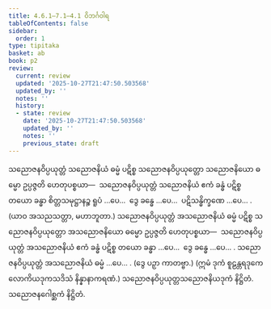 ```yaml
---
title: 4.6.1–7.1–4.1 ဝိဘင်္ဂဝါရ
tableOfContents: false
sidebar:
  order: 1
type: tipitaka
basket: ab
book: p2
review:
  current: review
  updated: '2025-10-27T21:47:50.503568'
  updated_by: ''
  notes: ''
  history:
  - state: review
    date: '2025-10-27T21:47:50.503568'
    updated_by: ''
    notes: ''
    previous_state: draft
---
```



<ReviewStatus review={frontmatter.review} showDetails={true} />

<HypothesisAnnotation frontmatter={frontmatter} />

<DynamicBreadcrumb />

<Division number="116" book="p2" e="ch" v="38" p="203">

<Paragraph number="1607" book="p2">
သညောဇနဝိပ္ပယုတ္တံ သညောဇနိယံ ဓမ္မံ ပဋိစ္စ သညောဇနဝိပ္ပယုတ္တော သညောဇနိယော ဓမ္မော ဥပ္ပဇ္ဇတိ ဟေတုပစ္စယာ—  သညောဇနဝိပ္ပယုတ္တံ သညောဇနိယံ ဧကံ ခန္ဓံ ပဋိစ္စ တယော ခန္ဓာ စိတ္တသမုဋ္ဌာနဉ္စ ရူပံ …ပေ…  ဒွေ ခန္ဓေ …ပေ…  ပဋိသန္ဓိက္ခဏေ …ပေ… . (ယာဝ အသညသတ္တာ, မဟာဘူတာ.)
</Paragraph>

<Paragraph number="1608" book="p2">
သညောဇနဝိပ္ပယုတ္တံ အသညောဇနိယံ ဓမ္မံ ပဋိစ္စ သညောဇနဝိပ္ပယုတ္တော အသညောဇနိယော ဓမ္မော ဥပ္ပဇ္ဇတိ ဟေတုပစ္စယာ—  သညောဇနဝိပ္ပယုတ္တံ အသညောဇနိယံ ဧကံ ခန္ဓံ ပဋိစ္စ တယော ခန္ဓာ …ပေ…  ဒွေ ခန္ဓေ …ပေ… .
</Paragraph>

<Paragraph number="1609" book="p2">
သညောဇနဝိပ္ပယုတ္တံ အသညောဇနိယံ ဓမ္မံ …ပေ… . (ဒွေ ပဉှာ ကာတဗ္ဗာ.)
</Paragraph>

<Paragraph number="1610" book="p2">
(ဣမံ ဒုကံ စူဠန္တရဒုကေ လောကိယဒုကသဒိသံ နိန္နာနာကရဏံ.)

</Paragraph>
</Division>

<Paragraph number="1611" type="center" book="p2">
သညောဇနဝိပ္ပယုတ္တသညောဇနိယဒုကံ နိဋ္ဌိတံ.



</Paragraph>

<Paragraph number="1612" type="center" book="p2">
သညောဇနဂေါစ္ဆကံ နိဋ္ဌိတံ.
</Paragraph>